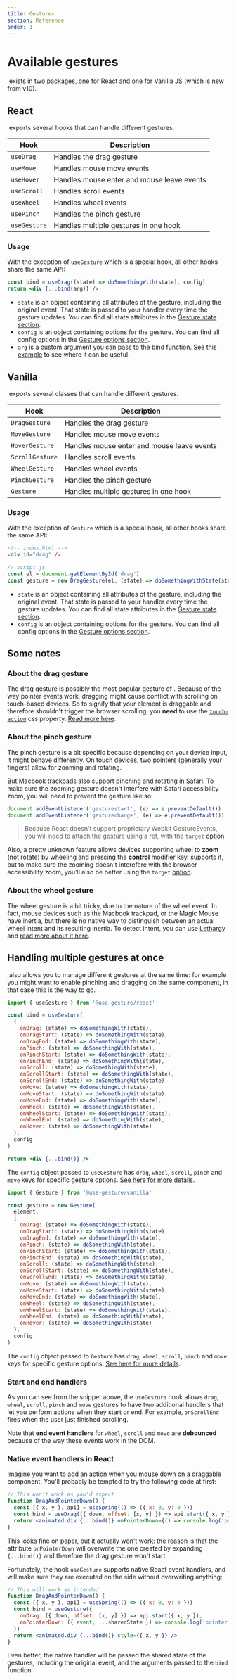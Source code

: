 ```yaml
---
title: Gestures
section: Reference
order: 1
---
```



# Available gestures

&zwnj;<UseGesture /> exists in two packages, one for React and one for Vanilla&nbsp;JS (which is new from v10).

## React

&zwnj;<UseGesture pkg="react" /> exports several hooks that can handle different gestures.

| Hook         | Description                                |
| ------------ | ------------------------------------------ |
| `useDrag`    | Handles the drag gesture                   |
| `useMove`    | Handles mouse move events                  |
| `useHover`   | Handles mouse enter and mouse leave events |
| `useScroll`  | Handles scroll events                      |
| `useWheel`   | Handles wheel events                       |
| `usePinch`   | Handles the pinch gesture                  |
| `useGesture` | Handles multiple gestures in one hook      |

### Usage

With the exception of `useGesture` which is a special hook, all other hooks share the same API:

```jsx
const bind = useDrag((state) => doSomethingWith(state), config)
return <div {...bind(arg)} />
```

- `state` is an object containing all attributes of the gesture, including the original event. That state is passed to your handler every time the gesture updates. You can find all state attributes in the [Gesture state section](/docs/state).
- `config` is an object containing options for the gesture. You can find all config options in the [Gesture options section](/docs/options).
- `arg` is a custom argument you can pass to the bind function. See this [example](https://codesandbox.io/s/github/pmndrs/use-gesture/tree/v10/demo/src/sandboxes/draggable-list) to see where it can be useful.

## Vanilla

&zwnj;<UseGesture pkg="vanilla" /> exports several classes that can handle different gestures.

| Hook            | Description                                |
| --------------- | ------------------------------------------ |
| `DragGesture`   | Handles the drag gesture                   |
| `MoveGesture`   | Handles mouse move events                  |
| `HoverGesture`  | Handles mouse enter and mouse leave events |
| `ScrollGesture` | Handles scroll events                      |
| `WheelGesture`  | Handles wheel events                       |
| `PinchGesture`  | Handles the pinch gesture                  |
| `Gesture`       | Handles multiple gestures in one hook      |

### Usage

With the exception of `Gesture` which is a special hook, all other hooks share the same API:

```html
<!-- index.html -->
<div id="drag" />
```

```js
// script.js
const el = document.getElementById('drag')
const gesture = new DragGesture(el, (state) => doSomethingWithState(state), config)
```

- `state` is an object containing all attributes of the gesture, including the original event. That state is passed to your handler every time the gesture updates. You can find all state attributes in the [Gesture state section](/docs/state).
- `config` is an object containing options for the gesture. You can find all config options in the [Gesture options section](/docs/options).

## Some notes

### About the drag gesture

The drag gesture is possibly the most popular gesture of <UseGesture />. Because of the way pointer events work, dragging might cause conflict with scrolling on touch-based devices. So to signify that your element is draggable and therefore shouldn't trigger the browser scrolling, you **need** to use the [`touch-action`](https://developer.mozilla.org/en-US/docs/Web/CSS/touch-action) css property. [Read more here](/docs/extras/#touch-action).

### About the pinch gesture

The pinch gesture is a bit specific because depending on your device input, it might behave differently. On touch devices, two pointers (generally your fingers) allow for zooming and rotating.

But Macbook trackpads also support pinching and rotating in Safari. To make sure the zooming gesture doesn't interfere with Safari accessibility zoom, you will need to prevent the gesture like so:

```js
document.addEventListener('gesturestart', (e) => e.preventDefault())
document.addEventListener('gesturechange', (e) => e.preventDefault())
```

> Because React doesn't support proprietary Webkit GestureEvents, you will need to attach the gesture using a ref, with the `target` [option](/docs/options/#target).

Also, a pretty unknown feature allows devices supporting wheel to **zoom** (not rotate) by wheeling and pressing the **control** modifier key. <UseGesture pkg="react" /> supports it, but to make sure the zooming doesn't interefere with the browser accessibility zoom, you'll also be better using the `target` [option](/docs/options/#target).

### About the wheel gesture

The wheel gesture is a bit tricky, due to the nature of the wheel event. In fact, mouse devices such as the Macbook trackpad, or the Magic Mouse have inertia, but there is no native way to distinguish between an actual wheel intent and its resulting inertia. To detect intent, you can use [Lethargy](https://github.com/d4nyll/lethargy) and [read more about it here](/docs/extras/#lethargy).

## Handling multiple gestures at once

&zwnj;<UseGesture /> also allows you to manage different gestures at the same time: for example you might want to enable pinching and dragging on the same component, in that case this is the way to go.

<CodeSnippet>
  <TabPanel>

```jsx
import { useGesture } from '@use-gesture/react'

const bind = useGesture(
  {
    onDrag: (state) => doSomethingWith(state),
    onDragStart: (state) => doSomethingWith(state),
    onDragEnd: (state) => doSomethingWith(state),
    onPinch: (state) => doSomethingWith(state),
    onPinchStart: (state) => doSomethingWith(state),
    onPinchEnd: (state) => doSomethingWith(state),
    onScroll: (state) => doSomethingWith(state),
    onScrollStart: (state) => doSomethingWith(state),
    onScrollEnd: (state) => doSomethingWith(state),
    onMove: (state) => doSomethingWith(state),
    onMoveStart: (state) => doSomethingWith(state),
    onMoveEnd: (state) => doSomethingWith(state),
    onWheel: (state) => doSomethingWith(state),
    onWheelStart: (state) => doSomethingWith(state),
    onWheelEnd: (state) => doSomethingWith(state),
    onHover: (state) => doSomethingWith(state)
  },
  config
)

return <div {...bind()} />
```

The `config` object passed to `useGesture` has `drag`, `wheel`, `scroll`, `pinch` and `move` keys for specific gesture options. [See here for more details](http://localhost:8000/docs/options/#structure-of-the-config-object).

</TabPanel>
<TabPanel>

```js
import { Gesture } from '@use-gesture/vanilla'

const gesture = new Gesture(
  element,
  {
    onDrag: (state) => doSomethingWith(state),
    onDragStart: (state) => doSomethingWith(state),
    onDragEnd: (state) => doSomethingWith(state),
    onPinch: (state) => doSomethingWith(state),
    onPinchStart: (state) => doSomethingWith(state),
    onPinchEnd: (state) => doSomethingWith(state),
    onScroll: (state) => doSomethingWith(state),
    onScrollStart: (state) => doSomethingWith(state),
    onScrollEnd: (state) => doSomethingWith(state),
    onMove: (state) => doSomethingWith(state),
    onMoveStart: (state) => doSomethingWith(state),
    onMoveEnd: (state) => doSomethingWith(state),
    onWheel: (state) => doSomethingWith(state),
    onWheelStart: (state) => doSomethingWith(state),
    onWheelEnd: (state) => doSomethingWith(state),
    onHover: (state) => doSomethingWith(state)
  },
  config
)
```

The `config` object passed to `Gesture` has `drag`, `wheel`, `scroll`, `pinch` and `move` keys for specific gesture options. [See here for more details](http://localhost:8000/docs/options/#structure-of-the-config-object).

</TabPanel>
</CodeSnippet>

### Start and end handlers

As you can see from the snippet above, the `useGesture` hook allows `drag`, `wheel`, `scroll`, `pinch` and `move` gestures to have two additional handlers that let you perform actions when they start or end. For example, `onScrollEnd` fires when the user just finished scrolling.

Note that **end event handlers** for `wheel`, `scroll` and `move` are **debounced** because of the way these events work in the DOM.

### Native event handlers in React

Imagine you want to add an action when you mouse down on a draggable component. You'll probably be tempted to try the following code at first:

```jsx highlight={1,4-5}
// This won't work as you'd expect
function DragAndPointerDown() {
  const [{ x, y }, api] = useSpring(() => ({ x: 0, y: 0 }))
  const bind = useDrag(({ down, offset: [x, y] }) => api.start({ x, y }))
  return <animated.div {...bind()} onPointerDown={() => console.log('pointer down')} style={{ x, y }} />
}
```

This looks fine on paper, but it actually won't work: the reason is that the attribute `onPointerDown` will overwrite the one created by expanding `{...bind()}` and therefore the drag gesture won't start.

Fortunately, the hook `useGesture` supports native React event handlers, and will make sure they are executed on the side without overwriting anything:

```jsx highlight={1,4-8}
// This will work as intended
function DragAndPointerDown() {
  const [{ x, y }, api] = useSpring(() => ({ x: 0, y: 0 }))
  const bind = useGesture({
    onDrag: ({ down, offset: [x, y] }) => api.start({ x, y }),
    onPointerDown: ({ event, ...sharedState }) => console.log('pointer down', event)
  })
  return <animated.div {...bind()} style={{ x, y }} />
}
```

Even better, the native handler will be passed the shared state of the gestures, including the original event, and the arguments passed to the `bind` function.
